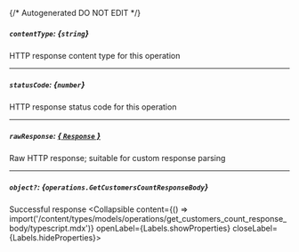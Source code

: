 {/* Autogenerated DO NOT EDIT  */}

##### `contentType`: *{`string`}*
HTTP response content type for this operation

---
##### `statusCode`: *{`number`}*
HTTP response status code for this operation

---
##### `rawResponse`: [*{ `Response` }*](https://developer.mozilla.org/en-US/docs/Web/API/Response)
Raw HTTP response; suitable for custom response parsing

---
##### `object?`: *{`operations.GetCustomersCountResponseBody`}*
Successful response
<Collapsible content={() => import('/content/types/models/operations/get_customers_count_response_body/typescript.mdx')} openLabel={Labels.showProperties} closeLabel={Labels.hideProperties}>
</Collapsible>


